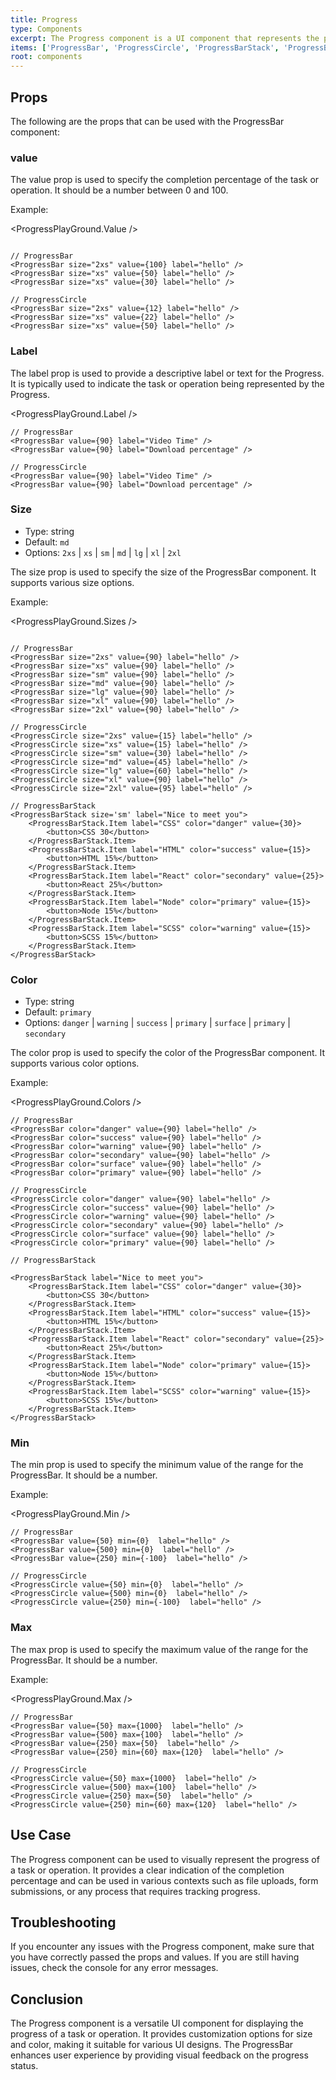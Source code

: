```yaml
---
title: Progress
type: Components
excerpt: The Progress component is a UI component that represents the progress of a task or operation. It visually displays the completion percentage and can be customized with different sizes and colors.
items: ['ProgressBar', 'ProgressCircle', 'ProgressBarStack', 'ProgressBarStack.Item']
root: components
---
```


## Props

The following are the props that can be used with the ProgressBar component:

### value

The value prop is used to specify the completion percentage of the task or operation. It should be a number between 0 and 100.

Example:

<ProgressPlayGround.Value />

```tsx

// ProgressBar
<ProgressBar size="2xs" value={100} label="hello" />
<ProgressBar size="xs" value={50} label="hello" />
<ProgressBar size="xs" value={30} label="hello" />

// ProgressCircle
<ProgressBar size="2xs" value={12} label="hello" />
<ProgressBar size="xs" value={22} label="hello" />
<ProgressBar size="xs" value={50} label="hello" />
```

### Label

The label prop is used to provide a descriptive label or text for the Progress. It is typically used to indicate the task or operation being represented by the Progress.

<ProgressPlayGround.Label />

```tsx
// ProgressBar
<ProgressBar value={90} label="Video Time" />
<ProgressBar value={90} label="Download percentage" />

// ProgressCircle
<ProgressBar value={90} label="Video Time" />
<ProgressBar value={90} label="Download percentage" />
```

### Size

- Type: string
- Default: `md`
- Options: `2xs` | `xs` | `sm` | `md` | `lg` | `xl` | `2xl`

The size prop is used to specify the size of the ProgressBar component. It supports various size options.

Example:

<ProgressPlayGround.Sizes />

```tsx

// ProgressBar
<ProgressBar size="2xs" value={90} label="hello" />
<ProgressBar size="xs" value={90} label="hello" />
<ProgressBar size="sm" value={90} label="hello" />
<ProgressBar size="md" value={90} label="hello" />
<ProgressBar size="lg" value={90} label="hello" />
<ProgressBar size="xl" value={90} label="hello" />
<ProgressBar size="2xl" value={90} label="hello" />

// ProgressCircle
<ProgressCircle size="2xs" value={15} label="hello" />
<ProgressCircle size="xs" value={15} label="hello" />
<ProgressCircle size="sm" value={30} label="hello" />
<ProgressCircle size="md" value={45} label="hello" />
<ProgressCircle size="lg" value={60} label="hello" />
<ProgressCircle size="xl" value={90} label="hello" />
<ProgressCircle size="2xl" value={95} label="hello" />

// ProgressBarStack
<ProgressBarStack size='sm' label="Nice to meet you">
    <ProgressBarStack.Item label="CSS" color="danger" value={30}>
        <button>CSS 30</button>
    </ProgressBarStack.Item>
    <ProgressBarStack.Item label="HTML" color="success" value={15}>
        <button>HTML 15%</button>
    </ProgressBarStack.Item>
    <ProgressBarStack.Item label="React" color="secondary" value={25}>
        <button>React 25%</button>
    </ProgressBarStack.Item>
    <ProgressBarStack.Item label="Node" color="primary" value={15}>
        <button>Node 15%</button>
    </ProgressBarStack.Item>
    <ProgressBarStack.Item label="SCSS" color="warning" value={15}>
        <button>SCSS 15%</button>
    </ProgressBarStack.Item>
</ProgressBarStack>
```

### Color

- Type: string
- Default: `primary`
- Options: `danger` | `warning` | `success` | `primary` | `surface` | `primary` | `secondary`

The color prop is used to specify the color of the ProgressBar component. It supports various color options.

Example:

<ProgressPlayGround.Colors />

```tsx
// ProgressBar
<ProgressBar color="danger" value={90} label="hello" />
<ProgressBar color="success" value={90} label="hello" />
<ProgressBar color="warning" value={90} label="hello" />
<ProgressBar color="secondary" value={90} label="hello" />
<ProgressBar color="surface" value={90} label="hello" />
<ProgressBar color="primary" value={90} label="hello" />

// ProgressCircle
<ProgressCircle color="danger" value={90} label="hello" />
<ProgressCircle color="success" value={90} label="hello" />
<ProgressCircle color="warning" value={90} label="hello" />
<ProgressCircle color="secondary" value={90} label="hello" />
<ProgressCircle color="surface" value={90} label="hello" />
<ProgressCircle color="primary" value={90} label="hello" />

// ProgressBarStack

<ProgressBarStack label="Nice to meet you">
    <ProgressBarStack.Item label="CSS" color="danger" value={30}>
        <button>CSS 30</button>
    </ProgressBarStack.Item>
    <ProgressBarStack.Item label="HTML" color="success" value={15}>
        <button>HTML 15%</button>
    </ProgressBarStack.Item>
    <ProgressBarStack.Item label="React" color="secondary" value={25}>
        <button>React 25%</button>
    </ProgressBarStack.Item>
    <ProgressBarStack.Item label="Node" color="primary" value={15}>
        <button>Node 15%</button>
    </ProgressBarStack.Item>
    <ProgressBarStack.Item label="SCSS" color="warning" value={15}>
        <button>SCSS 15%</button>
    </ProgressBarStack.Item>
</ProgressBarStack>

```

### Min

The min prop is used to specify the minimum value of the range for the ProgressBar. It should be a number.

Example:

<ProgressPlayGround.Min />

```tsx
// ProgressBar
<ProgressBar value={50} min={0}  label="hello" />
<ProgressBar value={500} min={0}  label="hello" />
<ProgressBar value={250} min={-100}  label="hello" />

// ProgressCircle
<ProgressCircle value={50} min={0}  label="hello" />
<ProgressCircle value={500} min={0}  label="hello" />
<ProgressCircle value={250} min={-100}  label="hello" />
```

### Max

The max prop is used to specify the maximum value of the range for the ProgressBar. It should be a number.

Example:

<ProgressPlayGround.Max />

```tsx
// ProgressBar
<ProgressBar value={50} max={1000}  label="hello" />
<ProgressBar value={500} max={100}  label="hello" />
<ProgressBar value={250} max={50}  label="hello" />
<ProgressBar value={250} min={60} max={120}  label="hello" />

// ProgressCircle
<ProgressCircle value={50} max={1000}  label="hello" />
<ProgressCircle value={500} max={100}  label="hello" />
<ProgressCircle value={250} max={50}  label="hello" />
<ProgressCircle value={250} min={60} max={120}  label="hello" />
```

## Use Case

The Progress component can be used to visually represent the progress of a task or operation. It provides a clear indication of the completion percentage and can be used in various contexts such as file uploads, form submissions, or any process that requires tracking progress.

## Troubleshooting

If you encounter any issues with the Progress component, make sure that you have correctly passed the props and values. If you are still having issues, check the console for any error messages.

## Conclusion

The Progress component is a versatile UI component for displaying the progress of a task or operation. It provides customization options for size and color, making it suitable for various UI designs. The ProgressBar enhances user experience by providing visual feedback on the progress status.
